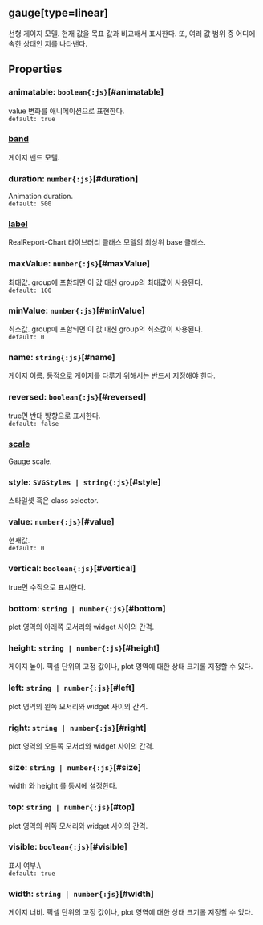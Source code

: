 ## gauge[type=linear]
선형 게이지 모델.
현재 값을 목표 값과 비교해서 표시한다.
또, 여러 값 범위 중 어디에 속한 상태인 지를 나타낸다.
## Properties

### animatable: `boolean{:js}`[#animatable]
value  변화를 애니메이션으로 표현한다.  
`default: true`  

### [band](./linear/band)
게이지 밴드 모델.  

### duration: `number{:js}`[#duration]
Animation duration.  
`default: 500`  

### [label](./linear/label)
RealReport-Chart 라이브러리 클래스 모델의 최상위 base 클래스.

  

### maxValue: `number{:js}`[#maxValue]
최대값.
group에 포함되면 이 값 대신 group의 최대값이 사용된다.  
`default: 100`  

### minValue: `number{:js}`[#minValue]
최소값.
group에 포함되면 이 값 대신 group의 최소값이 사용된다.  
`default: 0`  

### name: `string{:js}`[#name]
게이지 이름.
동적으로 게이지를 다루기 위해서는 반드시 지정해야 한다.  

### reversed: `boolean{:js}`[#reversed]
true면 반대 방향으로 표시한다.  
`default: false`  

### [scale](./linear/scale)
Gauge scale.  

### style: `SVGStyles | string{:js}`[#style]
스타일셋 혹은 class selector.  

### value: `number{:js}`[#value]
현재값.  
`default: 0`  

### vertical: `boolean{:js}`[#vertical]
true면 수직으로 표시한다.  

### bottom: `string | number{:js}`[#bottom]
plot 영역의 아래쪽 모서리와 widget 사이의 간격.  

### height: `string | number{:js}`[#height]
게이지 높이.
픽셀 단위의 고정 값이나, plot 영역에 대한 상태 크기롤 지정할 수 있다.  

### left: `string | number{:js}`[#left]
plot 영역의 왼쪽 모서리와 widget 사이의 간격.  

### right: `string | number{:js}`[#right]
plot 영역의 오른쪽 모서리와 widget 사이의 간격.  

### size: `string | number{:js}`[#size]
width 와  height 를 동시에 설정한다.  

### top: `string | number{:js}`[#top]
plot 영역의 위쪽 모서리와 widget 사이의 간격.  

### visible: `boolean{:js}`[#visible]
표시 여부.\  
`default: true`  

### width: `string | number{:js}`[#width]
게이지 너비.
픽셀 단위의 고정 값이나, plot 영역에 대한 상태 크기롤 지정할 수 있다.  
